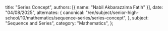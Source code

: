   title: "Series Concept",
  authors: [{ name: "Nabil Akbarazzima Fatih" }],
  date: "04/08/2025",
  alternates: {
    canonical:
      "/en/subject/senior-high-school/10/mathematics/sequence-series/series-concept",
  },
  subject: "Sequence and Series",
  category: "Mathematics",
};
